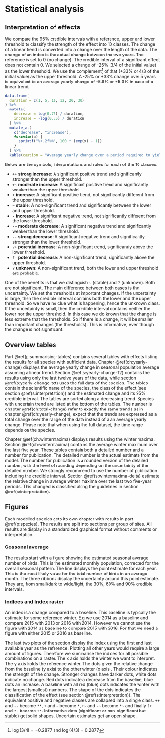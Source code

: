 # Statistical analysis

## Interpretation of effects {#s:interpretation}

We compare the 95% credible intervals with a reference, upper and lower threshold to classify the strength of the effect into 10 classes.
The change of a linear trend is converted into a change over the length of the data.
The change of an index is the actual change between the two years.
The reference is set to 0 (no change).
The credible interval of a significant effect does not contain 0.
We selected a change of -25% (3/4 of the initial value) as the lower threshold.
We use the complement^[$\log(3/4) = -0.2877$ and $\log(4/3) = 0.2877$] of that (+33% or 4/3 of the initial value) as the upper threshold.
A -25% or +33% change over 5 years is equivalent to an average yearly change of -5.6% or +5.9% in case of a linear trend.

```r
data.frame(
  duration = c(1, 5, 10, 12, 20, 30)
) %>%
  mutate(
    decrease = log(0.75) / duration,
    increase = -log(0.75) / duration
  ) %>%
  mutate_at(
    c("decrease", "increase"), 
    function(x) {
      sprintf("%+.2f%%", 100 * (exp(x) - 1))
    }
  ) %>%
  kable(caption = "Average yearly change over a period required to yield a total decrease to 3/4 or total increase to 4/3 of the initial value.")
```

Below are the symbols, interpretations and rules for each of the 10 classes.

- `++` **strong increase**: A significant positive trend and significantly stronger than the upper threshold.
- `+~` **moderate increase**: A significant positive trend and significantly weaker than the upper threshold.
- `+` **increase**: A significant positive trend, not significantly different from the upper threshold.
- `~` **stable**: A non-significant trend and significantly between the lower and upper threshold.
- `-` **increase**: A significant negative trend, not significantly different from the lower threshold.
- `-~` **moderate decrease**: A significant negative trend and significantly weaker than the lower threshold.
- `--` **strong decrease**: A significant negative trend and significantly stronger than the lower threshold.
- `?+` **potential increase**: A non-significant trend, significantly above the lower threshold.
- `?-` **potential decrease**: A non-significant trend, significantly above the upper threshold.
- `?` **unknown**: A non-significant trend, both the lower and upper threshold are probable.

One of the benefits is that we distinguish `~` (stable) and `?` (unknown). 
Both are not significant.
The main difference between both cases is the uncertainty.
We set the thresholds at important changes.
If the uncertainty is large, then the credible interval contains both the lower and the upper threshold.
So we have no clue what is happening, hence the unknown class.
If the uncertainty is small, then the credible interval contains neither the lower nor the upper threshold.
In this case we do known that the change is less extreme that the thresholds.
So if there is a change, it will be smaller than important changes (the thresholds).
This is informative, even though the change is not significant.

## Overview tables

Part \@ref(p:summarising-tables) contains several tables with effects listing the results for all species with sufficient data.
Chapter \@ref(ch:yearly-change) displays the average yearly change in seasonal population average assuming a linear trend.
Section \@ref(s:yearly-change-12) contains the results using only the last twelve years of the data, while section \@ref(s:yearly-change-tot) uses the full data of the species.
The tables contain the scientific name of the species, the class of the effect (see section \@ref(s:interpretation)) and the estimated change and its 95% credible interval.
The tables are sorted along a decreasing trend.
Species with uncertain trend are listed at the bottom of the tables.
The number is chapter \@ref(ch:total-change) refer to exactly the same trends as in chapter \@ref(ch:yearly-change), expect that the trends are expressed as a total change over the range of the data instead of a an average yearly change.
Please note that when using the full dataset, the time range depends on the species.

Chapter \@ref(ch:wintermaxima) displays results using the winter maxima.
Section \@ref(ch:wintermaxima) contains the average winter maximum over the last five year.
These tables contain both a detailed number and a number for publication.
The detailed number is the actual estimate from the model.
The number for publication is a rounded version of the detailed number, with the level of rounding depending on the uncertainty of the detailed number.
We strongly recommend to use the number of publication including the credible interval.
Section \@ref(s:wintermaxima-delta) estimate the relative change in average winter maxima over the last two five-year periods.
This changed is classified along the guidelines in section \@ref(s:interpretation).

## Figures

Each modelled species gets its own chapter with results in part \@ref(p:species).
The results are split into sections per group of sites.
All results are display in a standardized graphical format without comments or interpretation.

### Seasonal average

The results start with a figure showing the estimated seasonal average number of birds.
This is the estimated monthly population, corrected for the overall seasonal pattern.
The line displays the point estimate for each year.
This is the most likely value for the total number of birds in an average month.
The three ribbons display the uncertainty around this point estimate.
They are, from small/dark to wide/light, the 30%, 60% and 90% credible intervals.

### Indices and index raster

An index is a change compared to a baseline.
This baseline is typically the estimate for some reference winter.
E.g we use 2014 as a baseline and compare 2015 with 2013 or 2016 with 2014.
However we cannot use the figure with 2014 as baseline to compare 2015 with 2016.
For that we need a figure with either 2015 or 2016 as baseline.

The last two plots of the section display the index using the first and last available year as the reference.
Plotting all other years would require a large amount of figures.
Therefore we summarise the indices for all possible combinations on a raster.
The x axis holds the winter we want to interpret.
The y axis holds the reference winter.
The dots given the relative change from the baseline (y axis) to the other winter (x axis).
Their colour indicates the strength of the change.
Stronger changes have darker dots, white dots indicate no change.
Red dots indicate a decrease from the baseline, blue dots an increase.
A baseline with all red (blue) dots indicates the winter with the largest (smallest) numbers.
The shape of the dots indicates the classification of the effect (see section \@ref(s:interpretation)).
The equivalent positive and negative classes are collapsed into a single class. 
`++` and `--` become `**`, `+` and `-` become `*`, `+~` and `-~` become `*~` and finally `?+` and `?-` become `?*`.
Informative dots (significant or non-significant but stable) get solid shapes.
Uncertain estimates get an open shape.
